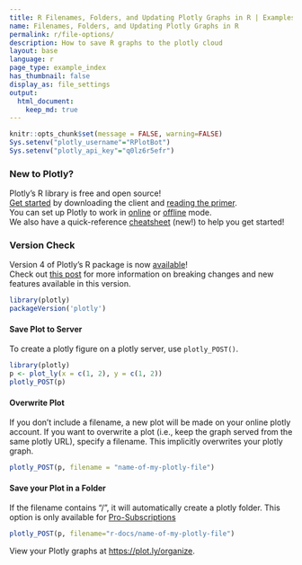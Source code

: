 ```yaml
---
title: R Filenames, Folders, and Updating Plotly Graphs in R | Examples | Plotly
name: Filenames, Folders, and Updating Plotly Graphs in R
permalink: r/file-options/
description: How to save R graphs to the plotly cloud
layout: base
language: r
page_type: example_index
has_thumbnail: false
display_as: file_settings
output:
  html_document:
    keep_md: true
---
```


```r
knitr::opts_chunk$set(message = FALSE, warning=FALSE)
Sys.setenv("plotly_username"="RPlotBot")
Sys.setenv("plotly_api_key"="q0lz6r5efr")
```
### New to Plotly?

Plotly's R library is free and open source!<br>
[Get started](https://plot.ly/r/getting-started/) by downloading the client and [reading the primer](https://plot.ly/r/getting-started/).<br>
You can set up Plotly to work in [online](https://plot.ly/r/getting-started/#hosting-graphs-in-your-online-plotly-account) or [offline](https://plot.ly/r/offline/) mode.<br>
We also have a quick-reference [cheatsheet](https://images.plot.ly/plotly-documentation/images/r_cheat_sheet.pdf) (new!) to help you get started!

### Version Check

Version 4 of Plotly's R package is now [available](https://plot.ly/r/getting-started/#installation)!<br>
Check out [this post](http://moderndata.plot.ly/upgrading-to-plotly-4-0-and-above/) for more information on breaking changes and new features available in this version.
```r
library(plotly)
packageVersion('plotly')
```

#### Save Plot to Server
To create a plotly figure on a plotly server, use `plotly_POST()`.

```r
library(plotly)
p <- plot_ly(x = c(1, 2), y = c(1, 2))
plotly_POST(p)
```

#### Overwrite Plot

If you don't include a filename, a new plot will be made on your online plotly account. If you want to overwrite a plot (i.e., keep the graph served from the same plotly URL), specify a filename. This implicitly overwrites your plotly graph.

```r
plotly_POST(p, filename = "name-of-my-plotly-file")
```

#### Save your Plot in a Folder
If the filename contains "/", it will automatically create a plotly folder. This option is only available for [Pro-Subscriptions](https://plot.ly/products/cloud/)

```r
plotly_POST(p, filename="r-docs/name-of-my-plotly-file")
```

View your Plotly graphs at [https://plot.ly/organize](https://plot.ly/organize).
